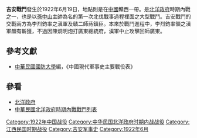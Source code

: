 {{vfd|vc|date=2022/06/27}}
{{Infobox Military Conflict|
campaign=|
image=|
caption=|
conflict=吉安戰鬥|
date=1922年6月19日|
place=[[中國|中國]]贛西|
result=滇軍猛攻吉安，不過因陳炯明於16日攻打廣東總統府，滇軍中止攻擊|
combatant1=滇軍|
combatant2=贛二師| 
commander1=[[李烈鈞|李烈鈞]]、[[朱培德|朱培德]]、[[彭程萬|彭程萬]]|
commander2=[[蔣鎮臣|蔣鎮臣]]|
strength1=|
strength2=|
casualties1=|
casualties2=|
}}
'''吉安戰鬥'''發生於1922年6月19日，地點則是在[[中國|中國]]贛西一帶。是[[北洋政府|北洋政府]]時期內戰之一，也是以[[孫中山|孫中山]]主帥為名的第一次北伐戰事過程裡面之大型戰鬥。吉安戰鬥的交戰兩方為李烈鈞率之滇軍及贛二師蔣鎮臣。本來於戰鬥進程中，李烈鈞率領之滇軍頗有斬獲，不過因陳炯明炮打廣東總統府，滇軍中止攻擊回師廣東。

==參考文獻==
*[[中華民國|中華民國]][[國防大學_(臺灣)|國防大學]]編，《中國現代軍事史主要戰役表》

==參看==
*[[北洋政府|北洋政府]]
*[[中華民國北洋政府時期內戰戰鬥列表|中華民國北洋政府時期內戰戰鬥列表]]

[[Category:1922年中国战役|Category:1922年中国战役]]
[[Category:中华民国北洋政府时期内战战役|Category:中华民国北洋政府时期内战战役]]
[[Category:江西民国时期战役|Category:江西民国时期战役]]
[[Category:吉安军事史|Category:吉安军事史]]
[[Category:1922年6月|Category:1922年6月]]
